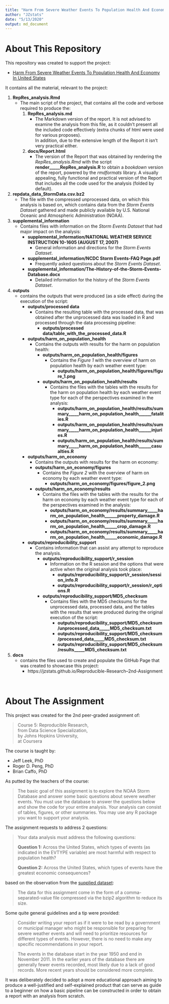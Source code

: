 ```yaml
---
title: "Harm From Severe Weather Events To Population Health And Economy In United States"
author: "JZstats"
date: "5/13/2020"
output: md_document
---
```


# About This Repository 

This repository was created to support the project:  

* [Harm From Severe Weather Events To Population Health And Economy In United States
](https://jzstats.github.io/Reproducible-Research--2nd-Assignment)   

It contains all the material, relevant to the project:  

1. **RepRes_analysis.Rmd**  
   * The main script of the project, that contains all the code and verbose 
   required to produce the: 
     1. **RepRes_analysis.md**  
        * The Markdown version of the report. 
        It is not advised to examine the analysis from this file, 
        as it couldn't present all the included code effectively 
        (extra chunks of html were used for various proposes).  
        In addition, due to the extensive length of the Report 
        it isn't very practical either.  
     2. **docs/Report.html**  
        * The version of the Report that was obtained 
        by rendering the *RepRes_analysis.Rmd* with the script 
        **render\_\_\_\_\_RepRes_analysis.R** to obtain 
        a *bookdown* version of the report, 
        powered by the *rmdformats* library.
        A visually appealing, fully functional and practical version of the 
        Report that includes all the code used for the analysis 
        (folded by default).  
2. **repdata_data_StormData.csv.bz2**    
   * The file with the compressed unprocessed data, 
   on which this analysis is based on, 
   which contains data from the *Storm Events Dataset* 
   gathered and made publicly available 
   by U.S. National Oceanic and Atmospheric Administration (NOAA).  
3. **supplemental_information**  
   * Contains files with information on the *Storm Events Dataset* 
   that had major impact on the analysis:  
     * **supplemental_information/NATIONAL WEATHER SERVICE INSTRUCTION 10-1605 (AUGUST 17, 2007)**  
       * General information and directions for the *Storm Events Dataset*.  
     * **supplemental_information/NCDC Storm Events-FAQ Page.pdf**  
       * Frequently asked questions about the *Storm Events Dataset*.  
     * **supplemental_information/The-History-of-the-Storm-Events-Database.docx**  
       * Detailed information for the history of the *Storm Events Dataset*. 
4. **outputs** 
   * contains the outputs that were produced (as a side effect) 
   during the execution of the script:  
     * **outputs/processed data**  
       * Contains the resulting table with the processed data, 
       that was obtained after the unprocessed data was loaded in R 
       and processed through the data processing pipeline:  
         * **outputs/processed data/table_with_the_processed_data.R**  
     * **outputs/harm_on_population_health**  
       * Contains the outputs with results for the harm on population health:  
         * **outputs/harm_on_population_health/figures**
           * Contains the *Figure 1* with the overview of 
           harm on population health by each weather event type:    
             * **outputs/harm_on_population_health/figures/figure_1.png**  
         * **outputs/harm_on_population_health/results**  
           * Contains the files with the tables with the results 
           for the harm on population health by each weather event type 
           for each of the perspectives examined in the analysis:  
             * **outputs/harm_on_population_health/results/summary_____harm_on_population_health______fatalities.R**  
             * **outputs/harm_on_population_health/results/summary_____harm_on_population_health______injuries.R**  
             * **outputs/harm_on_population_health/results/summary_____harm_on_population_health______casualties.R**  
     * **outputs/harm_on_economy**  
        * Contains the outputs with results for the harm on economy:  
         * **outputs/harm_on_economy/figures**
           * Contains the *Figure 2* with the overview of 
           harm on economy by each weather event type:    
             * **outputs/harm_on_economy/figures/figure_2.png**  
         * **outputs/harm_on_economy/results**  
           * Contains the files with the tables with the results 
           for the harm on economy by each weather event type 
           for each of the perspectives examined in the analysis:  
             * **outputs/harm_on_economy/results/summary_____harm_on_population_health______property_damage.R**  
             * **outputs/harm_on_economy/results/summary_____harm_on_population_health______crop_damage.R**  
             * **outputs/harm_on_economy/results/summary_____harm_on_population_health______economic_damage.R**  
     * **outputs/reproducibility_support** 
       * Contains information that can assist any attempt 
       to reproduce the analysis.
         * **outputs/reproducibility_support/r_session**  
           * Information on the R session and the options that were 
           active when the original analysis took place:  
             * **outputs/reproducibility_support/r_session/session_info.R**  
             * **outputs/reproducibility_support/r_session/r_options.R**  
         * **outputs/reproducibility_support/MD5_checksum**
           * Contains files with the MD5 checksums for the 
           unprocessed data, processed data, and the tables with the results 
           that were produced during the original execution of the script:  
             * **outputs/reproducibility_support/MD5_checksum/unprocessed_data_____MD5_checksum.txt**  
             * **outputs/reproducibility_support/MD5_checksum/processed_data_____MD5_checksum.txt**  
             * **outputs/reproducibility_support/MD5_checksum/results_____MD5_checksum.txt**  
5. **docs**  
   * contains the files used to create and populate 
   the GitHub Page that was created to showcase this project: 
     * https://jzstats.github.io/Reproducible-Research--2nd-Assignment

<br> 

# About The Assignment  

This project was created for the 2nd peer-graded assignment of:  

> Course 5: Reproducible Research,  
> from Data Science Specialization,  
> by Johns Hopkins University,  
> at Coursera   

The course is taught by:  

* Jeff Leek, PhD  
* Roger D. Peng, PhD  
* Brian Caffo, PhD  

As putted by the teachers of the course:  

> The basic goal of this assignment is to explore the NOAA Storm Database 
and answer some basic questions about severe weather events. 
You must use the database to answer the questions below 
and show the code for your entire analysis. 
Your analysis can consist of tables, figures, or other summaries. 
You may use any R package you want to support your analysis.


The assignment requests to address 2 questions:

> Your data analysis must address the following questions:  
>  
> **Question 1:** Across the United States, which types of events 
(as indicated in the EVTYPE variable) are most harmful with respect to 
population health?  
>  
> **Question 2:** Across the United States, which types of events have 
the greatest economic consequences?  

based on the observation from the [supplied dataset
](https://d396qusza40orc.cloudfront.net/repdata%2Fdata%2FStormData.csv.bz2):

> The data for this assignment come in the form of a comma-separated-value file 
compressed via the bzip2 algorithm to reduce its size.  

Some quite general guidelines and a tip were provided:

> Consider writing your report as if it were to be read by a government or 
municipal manager who might be responsible for preparing for severe weather events
and will need to prioritize resources for different types of events.
However, there is no need to make any specific recommendations in your report.  

> The events in the database start in the year 1950 and end in November 2011. 
In the earlier years of the database there are generally fewer events recorded, 
most likely due to a lack of good records. More recent years should be considered 
more complete.  

It was deliberately decided to adopt a more educational approach 
aiming to produce a well-justified and self-explained product 
that can serve as guide to a beginner on how a basic pipeline 
can be constructed in order to obtain a report with an analysis from scratch.  
